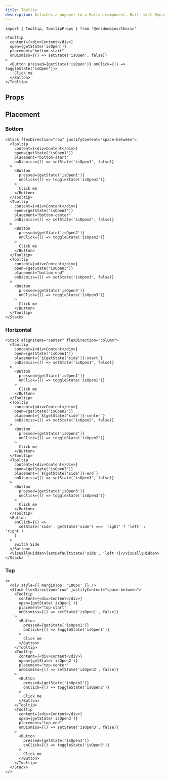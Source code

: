 ```yaml
---
title: Tooltip
description: Attaches a popover to a Button component. Built with DynamicPopover.
---
```


```tsx
import { Tooltip, TooltipProps } from '@ensdomains/thorin'
```

```tsx live=true  expand=ture minHeight=300px
<Tooltip
  content={<div>Content</div>}
  open={getState('isOpen')}
  placement="bottom-start"
  onDismiss={() => setState('isOpen', false)}
>
  <Button pressed={getState('isOpen')} onClick={() => toggleState('isOpen')}>
    Click me
  </Button>
</Tooltip>
```

## Props

<PropsTable sourceLink={sourceLink} types={types} />

## Placement

### Bottom

```tsx live=true  expand=ture minHeight=200px
<Stack flexDirection="row" justifyContent="space-between">
  <Tooltip
    content={<div>Content</div>}
    open={getState('isOpen1')}
    placement="bottom-start"
    onDismiss={() => setState('isOpen1', false)}
  >
    <Button
      pressed={getState('isOpen1')}
      onClick={() => toggleState('isOpen1')}
    >
      Click me
    </Button>
  </Tooltip>
  <Tooltip
    content={<div>Content</div>}
    open={getState('isOpen2')}
    placement="bottom-center"
    onDismiss={() => setState('isOpen2', false)}
  >
    <Button
      pressed={getState('isOpen2')}
      onClick={() => toggleState('isOpen2')}
    >
      Click me
    </Button>
  </Tooltip>
  <Tooltip
    content={<div>Content</div>}
    open={getState('isOpen3')}
    placement="bottom-end"
    onDismiss={() => setState('isOpen3', false)}
  >
    <Button
      pressed={getState('isOpen3')}
      onClick={() => toggleState('isOpen3')}
    >
      Click me
    </Button>
  </Tooltip>
</Stack>
```

### Horizontal

```tsx live=true  expand=ture minHeight=200px
<Stack alignItems="center" flexDirection="column">
  <Tooltip
    content={<div>Content</div>}
    open={getState('isOpen1')}
    placement={`${getState('side')}-start`}
    onDismiss={() => setState('isOpen1', false)}
  >
    <Button
      pressed={getState('isOpen1')}
      onClick={() => toggleState('isOpen1')}
    >
      Click me
    </Button>
  </Tooltip>
  <Tooltip
    content={<div>Content</div>}
    open={getState('isOpen2')}
    placement={`${getState('side')}-center`}
    onDismiss={() => setState('isOpen2', false)}
  >
    <Button
      pressed={getState('isOpen2')}
      onClick={() => toggleState('isOpen2')}
    >
      Click me
    </Button>
  </Tooltip>
  <Tooltip
    content={<div>Content</div>}
    open={getState('isOpen3')}
    placement={`${getState('side')}-end`}
    onDismiss={() => setState('isOpen3', false)}
  >
    <Button
      pressed={getState('isOpen3')}
      onClick={() => toggleState('isOpen3')}
    >
      Click me
    </Button>
  </Tooltip>
  <Button
    onClick={() =>
      setState('side', getState('side') === 'right' ? 'left' : 'right')
    }
  >
    Switch Side
  </Button>
  <VisuallyHidden>{setDefaultState('side', 'left')}</VisuallyHidden>
</Stack>
```

### Top

```tsx live=true  expand=ture minHeight=200px
<>
  <div style={{ marginTop: '100px' }} />
  <Stack flexDirection="row" justifyContent="space-between">
    <Tooltip
      content={<div>Content</div>}
      open={getState('isOpen1')}
      placement="top-start"
      onDismiss={() => setState('isOpen1', false)}
    >
      <Button
        pressed={getState('isOpen1')}
        onClick={() => toggleState('isOpen1')}
      >
        Click me
      </Button>
    </Tooltip>
    <Tooltip
      content={<div>Content</div>}
      open={getState('isOpen2')}
      placement="top-center"
      onDismiss={() => setState('isOpen2', false)}
    >
      <Button
        pressed={getState('isOpen2')}
        onClick={() => toggleState('isOpen2')}
      >
        Click me
      </Button>
    </Tooltip>
    <Tooltip
      content={<div>Content</div>}
      open={getState('isOpen3')}
      placement="top-end"
      onDismiss={() => setState('isOpen3', false)}
    >
      <Button
        pressed={getState('isOpen3')}
        onClick={() => toggleState('isOpen3')}
      >
        Click me
      </Button>
    </Tooltip>
  </Stack>
</>
```
